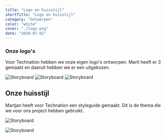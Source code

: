 ```yaml
---
title: "Logo en huisstijl"
shortTitle: "Logo en huisstijl"
category: "Ontwerpen"
color: "white"
cover: "./logo.png"
date: "2020-07-02"
---
```


### Onze logo's

Voor Technation hebben we onze eigen logo's ontworpen. Marit heeft er 3 gemaakt en daaruit hebben we er een uitgekozen.

![Storyboard](https://technation-hr.com/images/stappen/logo1.png "concept storyboard")
![Storyboard](https://technation-hr.com/images/stappen/logo2.png "concept storyboard")
![Storyboard](https://technation-hr.com/images/stappen/logo3.png "concept storyboard")

## Onze huisstijl

Martjan heeft voor Technation een styleguide gemaakt. Dit is de thema die we voor ons project hebben gebruikt. 

![Storyboard](https://technation-hr.com/images/stappen/huisstyle_1.png "concept storyboard")

![Storyboard](https://technation-hr.com/images/stappen/huisstyle_2.png "concept storyboard")
